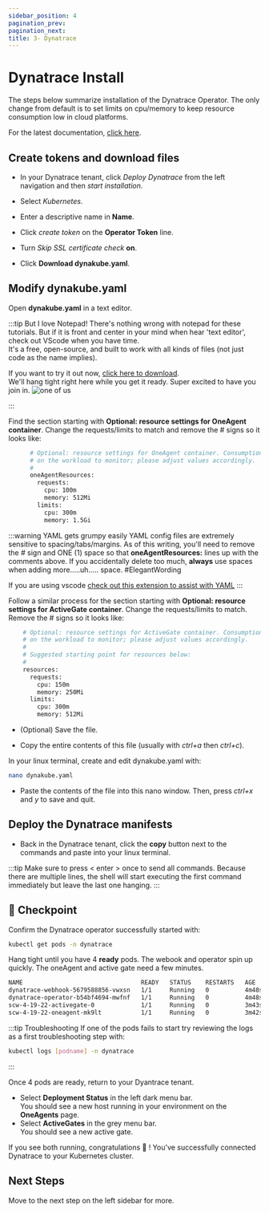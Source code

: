 ---
sidebar_position: 4
pagination_prev:
pagination_next:
title: 3- Dynatrace
---

# Dynatrace Install

The steps below summarize installation of the Dynatrace Operator. The only change from default is to set limits on cpu/memory to keep resource consumption low in cloud platforms.

For the latest documentation, [click here](https://www.dynatrace.com/support/help/setup-and-configuration/setup-on-container-platforms/kubernetes/set-up-k8s-monitoring).

## Create tokens and download files

- In your Dynatrace tenant, click _Deploy Dynatrace_ from the left navigation and then _start installation_.

- Select _Kubernetes_.

- Enter a descriptive name in **Name**.

- Click _create token_ on the **Operator Token** line.

- Turn _Skip SSL certificate check_ **on**.

- Click **Download dynakube.yaml**.

## Modify dynakube.yaml

Open **dynakube.yaml** in a text editor.

:::tip But I love Notepad!
There's nothing wrong with notepad for these tutorials. But if it is front and center in your mind when hear 'text editor', check out VScode when you have time.  
It's a free, open-source, and built to work with all kinds of files (not just code as the name implies).

If you want to try it out now, [click here to download](https://code.visualstudio.com/download).  
We'll hang tight right here while you get it ready. Super excited to have you join in.
![one of us](/img/oneofus.png)

:::

Find the section starting with **Optional: resource settings for OneAgent container**. Change the requests/limits to match and remove the # signs so it looks like:

```bash
      # Optional: resource settings for OneAgent container. Consumption of the OneAgent heavily depends
      # on the workload to monitor; please adjust values accordingly.
      #
      oneAgentResources:
        requests:
          cpu: 100m
          memory: 512Mi
        limits:
          cpu: 300m
          memory: 1.5Gi

```

:::warning YAML gets grumpy easily
YAML config files are extremely sensitive to spacing/tabs/margins. As of this writing, you'll need to remove the # sign and ONE (1) space so that **oneAgentResources:** lines up with the comments above. If you accidentally delete too much, **always** use spaces when adding more.....uh..... space. #ElegantWording

If you are using vscode [check out this extension to assist with YAML](https://marketplace.visualstudio.com/items?itemName=redhat.vscode-yaml)
:::

Follow a similar process for the section starting with **Optional: resource settings for ActiveGate container**. Change the requests/limits to match. Remove the # signs so it looks like:

```bash
    # Optional: resource settings for ActiveGate container. Consumption of the ActiveGate heavily depends
    # on the workload to monitor; please adjust values accordingly.
    #
    # Suggested starting point for resources below:
    #
    resources:
      requests:
        cpu: 150m
        memory: 250Mi
      limits:
        cpu: 300m
        memory: 512Mi

```

- (Optional) Save the file.

- Copy the entire contents of this file (usually with _ctrl+a_ then _ctrl+c_).

In your linux terminal, create and edit dynakube.yaml with:

```bash
nano dynakube.yaml
```

- Paste the contents of the file into this nano window. Then, press _ctrl+x_ and _y_ to save and quit.

## Deploy the Dynatrace manifests

- Back in the Dynatrace tenant, click the **copy** button next to the commands and paste into your linux terminal.

:::tip
Make sure to press < enter > once to send all commands. Because there are multiple lines, the shell will start executing the first command immediately but leave the last one hanging.
:::

## :checkered_flag: Checkpoint

Confirm the Dynatrace operator successfully started with:

```bash
kubectl get pods -n dynatrace
```

Hang tight until you have 4 **ready** pods. The webook and operator spin up quickly. The oneAgent and active gate need a few minutes.

```bash
NAME                                 READY   STATUS    RESTARTS   AGE
dynatrace-webhook-5679588856-vwxsn   1/1     Running   0          4m48s
dynatrace-operator-b54bf4694-mwfnf   1/1     Running   0          4m48s
scw-4-19-22-activegate-0             1/1     Running   0          3m43s
scw-4-19-22-oneagent-mk9lt           1/1     Running   0          3m42s
```

:::tip Troubleshooting
If one of the pods fails to start try reviewing the logs as a first troubleshooting step with:

```bash
kubectl logs [podname] -n dynatrace
```

:::

Once 4 pods are ready, return to your Dyantrace tenant.

- Select **Deployment Status** in the left dark menu bar.  
  You should see a new host running in your environment on the **OneAgents** page.
- Select **ActiveGates** in the grey menu bar.  
  You should see a new active gate.

If you see both running, congratulations :tada: ! You've successfully connected Dynatrace to your Kubernetes cluster.

## Next Steps

Move to the next step on the left sidebar for more.
